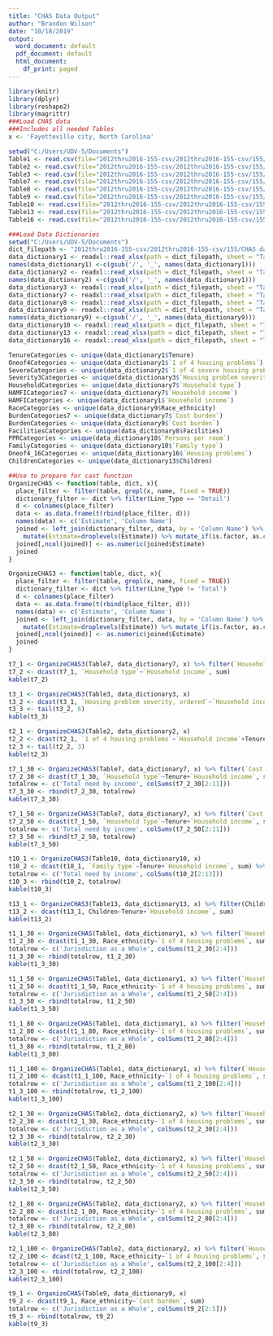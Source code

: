 ```yaml
---
title: "CHAS Data Output"
author: "Brandon Wilson"
date: "10/18/2019"
output:
  word_document: default
  pdf_document: default
  html_document:
    df_print: paged
---
```



```r
library(knitr)
library(dplyr)
library(reshape2)
library(magrittr)
###Load CHAS data
###Includes all needed Tables
x <- 'Fayetteville city, North Carolina'
```

```r
setwd("C:/Users/UDV-5/Documents")
Table1 <- read.csv(file="2012thru2016-155-csv/2012thru2016-155-csv/155/Table1.csv", header=TRUE, sep=",") 
Table2 <- read.csv(file="2012thru2016-155-csv/2012thru2016-155-csv/155/Table2.csv", header=TRUE, sep=",")
Table3 <- read.csv(file="2012thru2016-155-csv/2012thru2016-155-csv/155/Table3.csv", header=TRUE, sep=",")
Table7 <- read.csv(file="2012thru2016-155-csv/2012thru2016-155-csv/155/Table7.csv", header=TRUE, sep=",")
Table8 <- read.csv(file="2012thru2016-155-csv/2012thru2016-155-csv/155/Table8.csv", header=TRUE, sep=",")
Table9 <- read.csv(file="2012thru2016-155-csv/2012thru2016-155-csv/155/Table9.csv", header=TRUE, sep=",")
Table10 <- read.csv(file="2012thru2016-155-csv/2012thru2016-155-csv/155/Table10.csv", header=TRUE, sep=",")
Table13 <- read.csv(file="2012thru2016-155-csv/2012thru2016-155-csv/155/Table13.csv", header=TRUE, sep=",")
Table16 <- read.csv(file="2012thru2016-155-csv/2012thru2016-155-csv/155/Table16.csv", header=TRUE, sep=",")
```
```r
###Load Data Dictionaries
setwd("C:/Users/UDV-5/Documents")
dict_filepath <- "2012thru2016-155-csv/2012thru2016-155-csv/155/CHAS data dictionary 12-16.xlsx"
data_dictionary1 <- readxl::read_xlsx(path = dict_filepath, sheet = "Table 1")
names(data_dictionary1) <-c(gsub('/', '_', names(data_dictionary1)))
data_dictionary2 <- readxl::read_xlsx(path = dict_filepath, sheet = "Table 2")
names(data_dictionary2) <-c(gsub('/', '_', names(data_dictionary1)))
data_dictionary3 <- readxl::read_xlsx(path = dict_filepath, sheet = "Table 3")
data_dictionary7 <- readxl::read_xlsx(path = dict_filepath, sheet = "Table 7")
data_dictionary8 <- readxl::read_xlsx(path = dict_filepath, sheet = "Table 8")
data_dictionary9 <- readxl::read_xlsx(path = dict_filepath, sheet = "Table 9") 
names(data_dictionary9) <-c(gsub('/', '_', names(data_dictionary9)))
data_dictionary10 <- readxl::read_xlsx(path = dict_filepath, sheet = "Table 10")
data_dictionary13 <- readxl::read_xlsx(path = dict_filepath, sheet = "Table 13")
data_dictionary16 <- readxl::read_xlsx(path = dict_filepath, sheet = "Table 16")
```

```r
TenureCategories <- unique(data_dictionary1$Tenure)
Oneof4Categories <- unique(data_dictionary1$`1 of 4 housing problems`)
SevereCategories <- unique(data_dictionary2$`1 of 4 severe housing problems`)
Severity3Categories <- unique(data_dictionary3$`Housing problem severity, ordered`)
HouseholdCategories <- unique(data_dictionary7$`Household type`)
HAMFICategories7 <- unique(data_dictionary7$`Household income`)
HAMFICategories <- unique(data_dictionary1$`Household income`)
RaceCategories <- unique(data_dictionary9$Race_ethnicity)
BurdenCategories7 <- unique(data_dictionary7$`Cost burden`)
BurdenCategories <- unique(data_dictionary9$`Cost burden`)
FacilitiesCategories <- unique(data_dictionary8$Facilities)
PPRCategories <- unique(data_dictionary10$`Persons per room`)
FamilyCategories <- unique(data_dictionary10$`Family type`)
Oneof4_16Categories <- unique(data_dictionary16$`Housing problems`)
ChildrenCategories <- unique(data_dictionary13$Children)
```

```r
##Use to prepare for cast function
OrganizeCHAS <- function(table, dict, x){
  place_filter <- filter(table, grepl(x, name, fixed = TRUE))
  dictionary_filter <- dict %>% filter(Line_Type == 'Detail')
  d <- colnames(place_filter)
  data <- as.data.frame(t(rbind(place_filter, d)))
  names(data) <- c('Estimate', 'Column Name')
  joined <- left_join(dictionary_filter, data, by = 'Column Name') %>%
    mutate(Estimate=droplevels(Estimate)) %>% mutate_if(is.factor, as.character)
  joined[,ncol(joined)] <- as.numeric(joined$Estimate)
  joined
}

OrganizeCHAS3 <- function(table, dict, x){
  place_filter <- filter(table, grepl(x, name, fixed = TRUE))
  dictionary_filter <- dict %>% filter(Line_Type != 'Total')
  d <- colnames(place_filter)
  data <- as.data.frame(t(rbind(place_filter, d)))
  names(data) <- c('Estimate', 'Column Name')
  joined <- left_join(dictionary_filter, data, by = 'Column Name') %>%
    mutate(Estimate=droplevels(Estimate)) %>% mutate_if(is.factor, as.character)
  joined[,ncol(joined)] <- as.numeric(joined$Estimate)
  joined
}
```

```r
t7_1 <- OrganizeCHAS3(Table7, data_dictionary7, x) %>% filter(`Household type` != 'All')
t7_2 <- dcast(t7_1, `Household type`~`Household income`, sum)
kable(t7_2)
```

```r
t3_1 <- OrganizeCHAS3(Table3, data_dictionary3, x)
t3_2 <- dcast(t3_1, `Housing problem severity, ordered`~`Household income`+Tenure, sum)
t3_3 <- tail(t3_2, 6)
kable(t3_3)
```

```r
t2_1 <- OrganizeCHAS3(Table2, data_dictionary2, x)
t2_2 <- dcast(t2_1, `1 of 4 housing problems`~`Household income`+Tenure, sum)
t2_3 <- tail(t2_2, 3)
kable(t2_3)
```

```r
t7_1_30 <- OrganizeCHAS3(Table7, data_dictionary7, x) %>% filter(`Cost burden`==BurdenCategories7[2])
t7_2_30 <- dcast(t7_1_30, `Household type`~Tenure+`Household income`, sum) %>% tail(4)
totalrow <- c('Total need by income', colSums(t7_2_30[2:11]))
t7_3_30 <- rbind(t7_2_30, totalrow)
kable(t7_3_30)

t7_1_50 <- OrganizeCHAS3(Table7, data_dictionary7, x) %>% filter(`Cost burden`==BurdenCategories7[4])
t7_2_50 <- dcast(t7_1_50, `Household type`~Tenure+`Household income`, sum) %>% tail(4)
totalrow <- c('Total need by income', colSums(t7_2_50[2:11]))
t7_3_50 <- rbind(t7_2_50, totalrow) 
kable(t7_3_50)
```

```r
t10_1 <- OrganizeCHAS3(Table10, data_dictionary10, x)
t10_2 <- dcast(t10_1, `Family type`~Tenure+`Household income`, sum) %>% tail(3)
totalrow <- c('Total need by income', colSums(t10_2[2:13]))
t10_3 <- rbind(t10_2, totalrow) 
kable(t10_3)
```

```r
t13_1 <- OrganizeCHAS3(Table13, data_dictionary13, x) %>% filter(Children==ChildrenCategories[2])
t13_2 <- dcast(t13_1, Children~Tenure+`Household income`, sum)
kable(t13_2)
```

```r
t1_1_30 <- OrganizeCHAS(Table1, data_dictionary1, x) %>% filter(`Household income`==HAMFICategories[2])
t1_2_30 <- dcast(t1_1_30, Race_ethnicity~`1 of 4 housing problems`, sum)
totalrow <- c('Jurisdiction as a Whole', colSums(t1_2_30[2:4]))
t1_3_30 <- rbind(totalrow, t1_2_30)
kable(t1_3_30)

t1_1_50 <- OrganizeCHAS(Table1, data_dictionary1, x) %>% filter(`Household income`==HAMFICategories[3])
t1_2_50 <- dcast(t1_1_50, Race_ethnicity~`1 of 4 housing problems`, sum)
totalrow <- c('Jurisdiction as a Whole', colSums(t1_2_50[2:4]))
t1_3_50 <- rbind(totalrow, t1_2_50)
kable(t1_3_50)

t1_1_80 <- OrganizeCHAS(Table1, data_dictionary1, x) %>% filter(`Household income`==HAMFICategories[4])
t1_2_80 <- dcast(t1_1_80, Race_ethnicity~`1 of 4 housing problems`, sum)
totalrow <- c('Jurisdiction as a Whole', colSums(t1_2_80[2:4]))
t1_3_80 <- rbind(totalrow, t1_2_80)
kable(t1_3_80)

t1_1_100 <- OrganizeCHAS(Table1, data_dictionary1, x) %>% filter(`Household income`==HAMFICategories[5])
t1_2_100 <- dcast(t1_1_100, Race_ethnicity~`1 of 4 housing problems`, sum)
totalrow <- c('Jurisdiction as a Whole', colSums(t1_2_100[2:4]))
t1_3_100 <- rbind(totalrow, t1_2_100) 
kable(t1_3_100)
```

```r
t2_1_30 <- OrganizeCHAS(Table2, data_dictionary2, x) %>% filter(`Household income`==HAMFICategories[2])
t2_2_30 <- dcast(t2_1_30, Race_ethnicity~`1 of 4 housing problems`, sum)
totalrow <- c('Jurisdiction as a Whole', colSums(t2_2_30[2:4]))
t2_3_30 <- rbind(totalrow, t2_2_30)
kable(t2_3_30)

t2_1_50 <- OrganizeCHAS(Table2, data_dictionary2, x) %>% filter(`Household income`==HAMFICategories[3])
t2_2_50 <- dcast(t2_1_50, Race_ethnicity~`1 of 4 housing problems`, sum)
totalrow <- c('Jurisdiction as a Whole', colSums(t2_2_50[2:4]))
t2_3_50 <- rbind(totalrow, t2_2_50)
kable(t2_3_50)

t2_1_80 <- OrganizeCHAS(Table2, data_dictionary2, x) %>% filter(`Household income`==HAMFICategories[4])
t2_2_80 <- dcast(t2_1_80, Race_ethnicity~`1 of 4 housing problems`, sum)
totalrow <- c('Jurisdiction as a Whole', colSums(t2_2_80[2:4]))
t2_3_80 <- rbind(totalrow, t2_2_80)
kable(t2_3_80)

t2_1_100 <- OrganizeCHAS(Table2, data_dictionary2, x) %>% filter(`Household income`==HAMFICategories[5])
t2_2_100 <- dcast(t2_1_100, Race_ethnicity~`1 of 4 housing problems`, sum)
totalrow <- c('Jurisdiction as a Whole', colSums(t2_2_100[2:4]))
t2_3_100 <- rbind(totalrow, t2_2_100)
kable(t2_3_100)
```

```r
t9_1 <- OrganizeCHAS(Table9, data_dictionary9, x)
t9_2 <- dcast(t9_1, Race_ethnicity~`Cost burden`, sum)
totalrow <- c('Jurisdiction as a Whole', colSums(t9_2[2:5]))
t9_3 <- rbind(totalrow, t9_2)
kable(t9_3)
```
